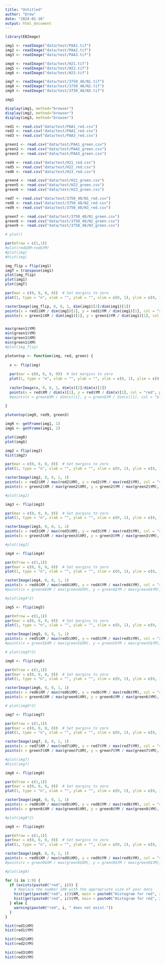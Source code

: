 ---
title: "Untitled"
author: "Drew"
date: "2024-01-26"
output: html_document
---

```{r}
library(EBImage)
```

```{r}
img1 <- readImage("data/test/PAA1.tif")
img2 <- readImage("data/test/PAA2.tif")
img3 <- readImage("data/test/PAA3.tif")

img4 <- readImage("data/test/H21.tif")
img5 <- readImage("data/test/H22.tif")
img6 <- readImage("data/test/H23.tif")

img7 <- readImage("data/test/3750_48/N1.tif")
img8 <- readImage("data/test/3750_48/N2.tif")
img9 <- readImage("data/test/3750_48/N3.tif")
```

```{r}
img1
```


```{r}
display(img1, method="browser")
display(img2, method="browser")
display(img3, method="browser")
```

```{r}
red1 <- read.csv("data/test/PAA1_red.csv")
red2 <- read.csv("data/test/PAA2_red.csv")
red3 <- read.csv("data/test/PAA3_red.csv")

green1 <- read.csv("data/test/PAA1_green.csv")
green2 <- read.csv("data/test/PAA2_green.csv")
green3 <- read.csv("data/test/PAA3_green.csv")
```

```{r}
red4 <- read.csv("data/test/H21_red.csv")
red5 <- read.csv("data/test/H22_red.csv")
red6 <- read.csv("data/test/H23_red.csv")

green4 <- read.csv("data/test/H21_green.csv")
green5 <- read.csv("data/test/H22_green.csv")
green6 <- read.csv("data/test/H23_green.csv")
```

```{r}
red7 <- read.csv("data/test/3750_48/N1_red.csv")
red8 <- read.csv("data/test/3750_48/N2_red.csv")
red9 <- read.csv("data/test/3750_48/N3_red.csv")

green7 <- read.csv("data/test/3750_48/N1_green.csv")
green8 <- read.csv("data/test/3750_48/N2_green.csv")
green9 <- read.csv("data/test/3750_48/N3_green.csv")
```

```{r}
# plot()
```

```{r}
par(mfrow = c(1,1))
#plot(red$XM~red$YM)
#plot(img)
#hist(img)
```

```{r}
img_flip = flip(img1)
imgT = transpose(img1)
plot(img_flip)
plot(img1)
plot(imgT)
```


```{r}
par(mar = c(0, 0, 0, 0))  # Set margins to zero
plot(1, type = "n", xlab = "", ylab = "", xlim = c(0, 1), ylim = c(0, 1))

rasterImage(img_flip, 0, 0, 1, dim(img1)[2]/dim(img1)[1])
points(x = red1$XM / dim(img1)[1], y = red1$YM / dim(img1)[1], col = "red", pch = 1)
points(x = green1$XM / dim(img1)[1], y = green1$YM / dim(img1)[1], col = "blue", pch = 1)


max(green1$YM)
min(green1$YM)
max(green1$XM)
min(green1$XM)
#plot(img_flip)
```


```{r}

plotontop <- function(img, red, green) {
  
  x <- flip(img)
  
  par(mar = c(0, 0, 0, 0))  # Set margins to zero
  plot(1, type = "n", xlab = "", ylab = "", xlim = c(0, 1), ylim = c(0, 1))
  
  rasterImage(x, 0, 0, 1, dim(x)[2]/dim(x)[1])
  points(x = red$XM / dim(x)[1], y = red$YM / dim(x)[1], col = "red", pch = 1)
  #points(x = green$XM / dim(x)[1], y = green$YM / dim(x)[1], col = "blue", pch = 1)
  
}
```

```{r}
plotontop(img9, red9, green3)
```


```{r}
imgR <- getFrame(img1, 1)
imgG <- getFrame(img1, 2)

plot(imgR)
plot(imgG)
```


```{r}
img2 = flip(img2)
hist(img2)
```


```{r}
par(mar = c(0, 0, 0, 0))  # Set margins to zero
plot(1, type = "n", xlab = "", ylab = "", xlim = c(0, 1), ylim = c(0, 1))

rasterImage(img2, 0, 0, 1, 1)
points(x = red2$XM / max(red2$XM), y = red2$YM / max(red2$YM), col = "red", pch = 1)
points(x = green2$XM / max(green2$XM), y = green2$YM / max(green2$YM), col = "blue", pch = 1)

#plot(img2)
```

```{r}
img3 <- flip(img3)
```

```{r}
par(mar = c(0, 0, 0, 0))  # Set margins to zero
plot(1, type = "n", xlab = "", ylab = "", xlim = c(0, 1), ylim = c(0, 1))

rasterImage(img3, 0, 0, 1, 1)
points(x = red3$XM / max(red3$XM), y = red3$YM / max(red3$YM), col = "red", pch = 1)
points(x = green3$XM / max(green3$XM), y = green3$YM / max(green3$YM), col = "blue", pch = 1)

#plot(img2)
```


```{r}
img4 <- flip(img4)
```

```{r}

par(mfrow = c(1,1))
par(mar = c(0, 0, 0, 0))  # Set margins to zero
plot(1, type = "n", xlab = "", ylab = "", xlim = c(0, 1), ylim = c(0, 1))

rasterImage(img4, 0, 0, 1, 1)
points(x = red4$XM / max(red4$XM), y = red4$YM / max(red4$YM), col = "red", pch = 1)
#points(x = green4$XM / max(green4$XM), y = green4$YM / max(green4$YM), col = "blue", pch = 1)

#plot(img4*2)
```


```{r}
img5 <- flip(img5)
```

```{r}

par(mfrow = c(1,1))
par(mar = c(0, 0, 0, 0))  # Set margins to zero
plot(1, type = "n", xlab = "", ylab = "", xlim = c(0, 1), ylim = c(0, 1))

rasterImage(img5, 0, 0, 1, 1)
points(x = red5$XM / max(red5$XM), y = red5$YM / max(red5$YM), col = "red", pch = 1)
#points(x = green5$XM / max(green5$XM), y = green5$YM / max(green5$YM), col = "blue", pch = 1)

# plot(img5*2)
```


```{r}
img6 <- flip(img6)
```

```{r}

par(mfrow = c(1,1))
par(mar = c(0, 0, 0, 0))  # Set margins to zero
plot(1, type = "n", xlab = "", ylab = "", xlim = c(0, 1), ylim = c(0, 1))

rasterImage(img6, 0, 0, 1, 1)
points(x = red6$XM / max(red6$XM), y = red6$YM / max(red6$YM), col = "red", pch = 1)
points(x = green6$XM / max(green6$XM), y = green6$YM / max(green6$YM), col = "blue", pch = 1)

# plot(img6*2)
```


```{r}
img7 <- flip(img7)
```

```{r}

par(mfrow = c(1,1))
par(mar = c(0, 0, 0, 0))  # Set margins to zero
plot(1, type = "n", xlab = "", ylab = "", xlim = c(0, 1), ylim = c(0, 1))

rasterImage(img7, 0, 0, 1, 1)
points(x = red7$XM / max(red7$XM), y = red7$YM / max(red7$YM), col = "red", pch = 1)
points(x = green7$XM / max(green7$XM), y = green7$YM / max(green7$YM), col = "blue", pch = 1)

#plot(img7)
#hist(img7)
```


```{r}
img8 <- flip(img8)
```

```{r}

par(mfrow = c(1,1))
par(mar = c(0, 0, 0, 0))  # Set margins to zero
plot(1, type = "n", xlab = "", ylab = "", xlim = c(0, 1), ylim = c(0, 1))

rasterImage(img8, 0, 0, 1, 1)
points(x = red8$XM / max(red8$XM), y = red8$YM / max(red8$YM), col = "red", pch = 1)
points(x = green8$XM / max(green8$XM), y = green8$YM / max(green8$YM), col = "blue", pch = 1)

#plot(img8*2)
```


```{r}
img9 <- flip(img9)
```

```{r}

par(mfrow = c(1,1))
par(mar = c(0, 0, 0, 0))  # Set margins to zero
plot(1, type = "n", xlab = "", ylab = "", xlim = c(0, 1), ylim = c(0, 1))

rasterImage(img9, 0, 0, 1, 1)
points(x = red9$XM / max(red9$XM), y = red9$YM / max(red9$YM), col = "red", pch = 1)
#points(x = green9$XM / max(green9$XM), y = green9$YM / max(green9$YM), col = "blue", pch = 1)

#plot(img9)
```



```{r}
for (i in 1:9) {
  if (exists(paste0("red", i))) {
    # Replace the number 100 with the appropriate size of your data
    hist(get(paste0("red", i))$XM, main = paste0("Histogram for red", i, " XM"))
    hist(get(paste0("red", i))$YM, main = paste0("Histogram for red", i, " YM"))
  } else {
    warning(paste0("red", i, " does not exist."))
  }
}

hist(red1$XM)
hist(red1$YM)

hist(red2$XM)
hist(red2$YM)

hist(red3$XM)
hist(red3$YM)
```

